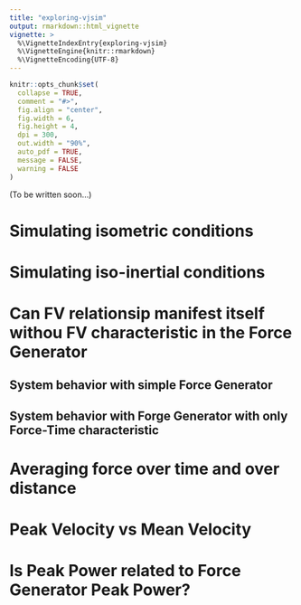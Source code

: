 ```yaml
---
title: "exploring-vjsim"
output: rmarkdown::html_vignette
vignette: >
  %\VignetteIndexEntry{exploring-vjsim}
  %\VignetteEngine{knitr::rmarkdown}
  %\VignetteEncoding{UTF-8}
---
```


```r
knitr::opts_chunk$set(
  collapse = TRUE,
  comment = "#>",
  fig.align = "center",
  fig.width = 6,
  fig.height = 4,
  dpi = 300,
  out.width = "90%",
  auto_pdf = TRUE,
  message = FALSE,
  warning = FALSE
)
```

(To be written soon...)

# Simulating isometric conditions

# Simulating iso-inertial conditions

# Can FV relationsip manifest itself withou FV characteristic in the Force Generator
## System behavior with simple Force Generator
## System behavior with Forge Generator with only Force-Time characteristic

# Averaging force over time and over distance

# Peak Velocity vs Mean Velocity

# Is Peak Power related to Force Generator Peak Power?
